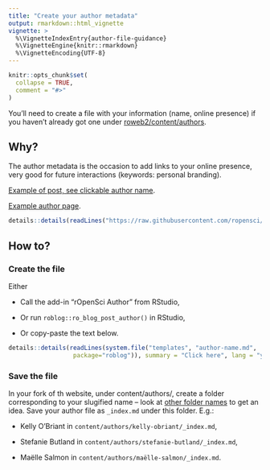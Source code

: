 ```yaml
---
title: "Create your author metadata"
output: rmarkdown::html_vignette
vignette: >
  %\VignetteIndexEntry{author-file-guidance}
  %\VignetteEngine{knitr::rmarkdown}
  %\VignetteEncoding{UTF-8}
---
```


```r
knitr::opts_chunk$set(
  collapse = TRUE,
  comment = "#>"
)
```

You'll need to create a file with your information (name, online presence) if you haven't already got one under [roweb2/content/authors](https://github.com/ropensci/roweb2/tree/master/content/authors).

## Why?

The author metadata is the occasion to add links to your online presence, very good for future interactions (keywords: personal branding).

[Example of post, see clickable author name](https://ropensci.org/blog/2018/06/08/rprofile-julia-silge/).

[Example author page](https://ropensci.org/authors/kelly-obriant/).

```r
details::details(readLines("https://raw.githubusercontent.com/ropensci/roweb2/master/content/authors/kelly-obriant/_index.md"), summary = "Author metadata file", lang = "yaml")
```

## How to?

### Create the file

Either

* Call the add-in "rOpenSci Author" from RStudio,

* Or run `roblog::ro_blog_post_author()` in RStudio,

* Or copy-paste the text below.

```r
details::details(readLines(system.file("templates", "author-name.md",
                  package="roblog")), summary = "Click here", lang = "yaml")
```

### Save the file

In your fork of th website, under content/authors/, create a folder corresponding to your slugified name -- look at [other folder names](https://github.com/ropensci/roweb2/tree/master/content/authors) to get an idea. Save your author file as `_index.md` under this folder. E.g.:

* Kelly O'Briant in `content/authors/kelly-obriant/_index.md`,

* Stefanie Butland in `content/authors/stefanie-butland/_index.md`,

* Maëlle Salmon in `content/authors/maëlle-salmon/_index.md`.

